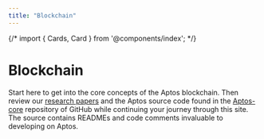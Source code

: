 ```yaml
---
title: "Blockchain"
---
```





{/* import { Cards, Card } from '@components/index'; */}

# Blockchain

Start here to get into the core concepts of the Aptos blockchain. Then review our [research papers](https://aptoslabs.com/research) and the Aptos source code found in the [Aptos-core](https://github.com/aptos-labs/aptos-core) repository of GitHub while continuing your journey through this site. The source contains READMEs and code comments invaluable to developing on Aptos.

<CardGrid>
  <LinkCard href="blockchain/aptos-white-paper" title="Aptos White Paper" description={"Explore the foundational white paper of Aptos."} />
  <LinkCard href="blockchain/blockchain-deep-dive" title="Aptos Blockchain Deep Dive" description={"Dive deep into the mechanics and architecture of the Aptos blockchain."} />
  <LinkCard href="blockchain/move" title="Move - A Web3 Language and Runtime" description={"Learn about Move, the smart-contract language designed for security and formal verification."} />
  <LinkCard href="blockchain/accounts" title="Accounts" description={"Learn how accounts work on the Aptos blockchain."} />
  <LinkCard href="blockchain/resources" title="Resources" description={"Discover how resources store data for smart contracts on chain."} />
  <LinkCard href="blockchain/events" title="Events" description={"Learn how events are generated and used within Aptos."} />
  <LinkCard href="blockchain/txns-states" title="Transactions and States" description={"Explore the relationship between transactions and state changes."} />
  <LinkCard href="blockchain/gas-txn-fee" title="Gas and Transaction Fees" description={"Understand the gas model and how transaction fees are calculated."} />
  <LinkCard href="blockchain/base-gas" title="Computing Transaction Gas" description={"Learn how gas costs are computed for transactions."} />
  <LinkCard href="blockchain/blocks" title="Blocks" description={"Discover how Aptos groups transactions into blocks."} />
  <LinkCard href="blockchain/staking" title="Staking" description={"Learn about the staking mechanism and its benefits."} />
  <LinkCard href="blockchain/governance" title="Governance" description={"Understand how governance is handled on the Aptos blockchain."} />
</CardGrid>
